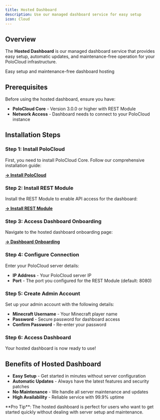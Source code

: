 ```yaml
---
title: Hosted Dashboard
description: Use our managed dashboard service for easy setup
icon: Cloud
---
```



## Overview

The **Hosted Dashboard** is our managed dashboard service that provides easy setup, automatic updates, and maintenance-free operation for your PoloCloud infrastructure.

<div className="text-center mb-12">
    <div className="w-20 h-1 bg-gradient-to-r from-transparent via-primary/50 to-transparent rounded-full mx-auto mb-6" />
    <div className="text-xl text-muted-foreground max-w-3xl mx-auto">
        Easy setup and maintenance-free dashboard hosting
    </div>
</div>

## Prerequisites

Before using the hosted dashboard, ensure you have:

- **PoloCloud Core** - Version 3.0.0 or higher with REST Module
- **Network Access** - Dashboard needs to connect to your PoloCloud instance

## Installation Steps

### Step 1: Install PoloCloud

First, you need to install PoloCloud Core. Follow our comprehensive installation guide:

[**→ Install PoloCloud**](/docs/cloud/installation)

### Step 2: Install REST Module

Install the REST Module to enable API access for the dashboard:

[**→ Install REST Module**](/docs/modules/rest-module/installation)

### Step 3: Access Dashboard Onboarding

Navigate to the hosted dashboard onboarding page:

[**→ Dashboard Onboarding**](https://dashboard.polocloud.de/onboarding)

### Step 4: Configure Connection

Enter your PoloCloud server details:

- **IP Address** - Your PoloCloud server IP
- **Port** - The port you configured for the REST Module (default: 8080)

### Step 5: Create Admin Account

Set up your admin account with the following details:

- **Minecraft Username** - Your Minecraft player name
- **Password** - Secure password for dashboard access
- **Confirm Password** - Re-enter your password

### Step 6: Access Dashboard

Your hosted dashboard is now ready to use!

## Benefits of Hosted Dashboard

- **Easy Setup** - Get started in minutes without server configuration
- **Automatic Updates** - Always have the latest features and security patches
- **No Maintenance** - We handle all server maintenance and updates
- **High Availability** - Reliable service with 99.9% uptime

<Callout type="info">
**Pro Tip**: The hosted dashboard is perfect for users who want to get started quickly without dealing with server setup and maintenance.
</Callout>
